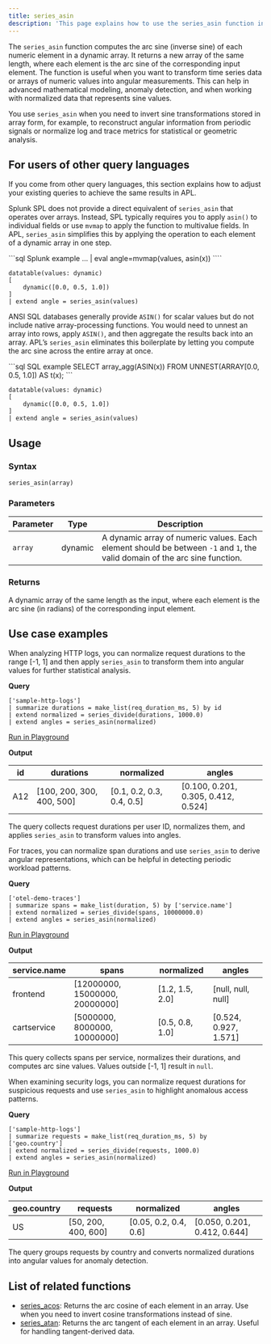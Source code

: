 ```yaml
---
title: series_asin
description: 'This page explains how to use the series_asin function in APL.'
---
```


The `series_asin` function computes the arc sine (inverse sine) of each numeric element in a dynamic array. It returns a new array of the same length, where each element is the arc sine of the corresponding input element. The function is useful when you want to transform time series data or arrays of numeric values into angular measurements. This can help in advanced mathematical modeling, anomaly detection, and when working with normalized data that represents sine values.

You use `series_asin` when you need to invert sine transformations stored in array form, for example, to reconstruct angular information from periodic signals or normalize log and trace metrics for statistical or geometric analysis.

## For users of other query languages

If you come from other query languages, this section explains how to adjust your existing queries to achieve the same results in APL.

<AccordionGroup>
<Accordion title="Splunk SPL users">

Splunk SPL does not provide a direct equivalent of `series_asin` that operates over arrays. Instead, SPL typically requires you to apply `asin()` to individual fields or use `mvmap` to apply the function to multivalue fields. In APL, `series_asin` simplifies this by applying the operation to each element of a dynamic array in one step.

<CodeGroup>
```sql Splunk example
... | eval angle=mvmap(values, asin(x))
````

```kusto APL equivalent
datatable(values: dynamic)
[
    dynamic([0.0, 0.5, 1.0])
]
| extend angle = series_asin(values)
```

</CodeGroup>

</Accordion>
<Accordion title="ANSI SQL users">

ANSI SQL databases generally provide `ASIN()` for scalar values but do not include native array-processing functions. You would need to unnest an array into rows, apply `ASIN()`, and then aggregate the results back into an array. APL’s `series_asin` eliminates this boilerplate by letting you compute the arc sine across the entire array at once.

<CodeGroup>
```sql SQL example
SELECT array_agg(ASIN(x))
FROM UNNEST(ARRAY[0.0, 0.5, 1.0]) AS t(x);
```

```kusto APL equivalent
datatable(values: dynamic)
[
    dynamic([0.0, 0.5, 1.0])
]
| extend angle = series_asin(values)
```

</CodeGroup>

</Accordion>
</AccordionGroup>

## Usage

### Syntax

```kusto
series_asin(array)
```

### Parameters

| Parameter | Type    | Description                                                                                                                |
| --------- | ------- | -------------------------------------------------------------------------------------------------------------------------- |
| `array`   | dynamic | A dynamic array of numeric values. Each element should be between `-1` and `1`, the valid domain of the arc sine function. |

### Returns

A dynamic array of the same length as the input, where each element is the arc sine (in radians) of the corresponding input element.

## Use case examples

<Tabs>
<Tab title="Log analysis">

When analyzing HTTP logs, you can normalize request durations to the range [-1, 1] and then apply `series_asin` to transform them into angular values for further statistical analysis.

**Query**

```kusto
['sample-http-logs']
| summarize durations = make_list(req_duration_ms, 5) by id
| extend normalized = series_divide(durations, 1000.0)
| extend angles = series_asin(normalized)
```

[Run in Playground](https://play.axiom.co/axiom-play-qf1k/query?initForm=%7B%22apl%22%3A%22%5B'sample-http-logs'%5D%20%7C%20summarize%20durations%20%3D%20make_list(req_duration_ms%2C%205)%20by%20id%20%7C%20extend%20normalized%20%3D%20series_divide(durations%2C%201000.0)%20%7C%20extend%20angles%20%3D%20series_asin(normalized)%22%7D)

**Output**

| id  | durations                  | normalized                 | angles                               |
| --- | -------------------------- | -------------------------- | ------------------------------------ |
| A12 | [100, 200, 300, 400, 500] | [0.1, 0.2, 0.3, 0.4, 0.5] | [0.100, 0.201, 0.305, 0.412, 0.524] |

The query collects request durations per user ID, normalizes them, and applies `series_asin` to transform values into angles.

</Tab>
<Tab title="OpenTelemetry traces">

For traces, you can normalize span durations and use `series_asin` to derive angular representations, which can be helpful in detecting periodic workload patterns.

**Query**

```kusto
['otel-demo-traces']
| summarize spans = make_list(duration, 5) by ['service.name']
| extend normalized = series_divide(spans, 10000000.0)
| extend angles = series_asin(normalized)
```

[Run in Playground](https://play.axiom.co/axiom-play-qf1k/query?initForm=%7B%22apl%22%3A%22%5B'otel-demo-traces'%5D%20%7C%20summarize%20spans%20%3D%20make_list(duration%2C%205)%20by%20%5B'service.name'%5D%20%7C%20extend%20normalized%20%3D%20series_divide(spans%2C%2010000000.0)%20%7C%20extend%20angles%20%3D%20series_asin(normalized)%22%7D)

**Output**

| service.name | spans                           | normalized       | angles                 |
| ------------ | ------------------------------- | ---------------- | ---------------------- |
| frontend     | [12000000, 15000000, 20000000] | [1.2, 1.5, 2.0] | [null, null, null]    |
| cartservice  | [5000000, 8000000, 10000000]   | [0.5, 0.8, 1.0] | [0.524, 0.927, 1.571] |

This query collects spans per service, normalizes their durations, and computes arc sine values. Values outside [-1, 1] result in `null`.

</Tab>
<Tab title="Security logs">

When examining security logs, you can normalize request durations for suspicious requests and use `series_asin` to highlight anomalous access patterns.

**Query**

```kusto
['sample-http-logs']
| summarize requests = make_list(req_duration_ms, 5) by ['geo.country']
| extend normalized = series_divide(requests, 1000.0)
| extend angles = series_asin(normalized)
```

[Run in Playground](https://play.axiom.co/axiom-play-qf1k/query?initForm=%7B%22apl%22%3A%22%5B'sample-http-logs'%5D%20%7C%20summarize%20requests%20%3D%20make_list(req_duration_ms%2C%205)%20by%20%5B'geo.country'%5D%20%7C%20extend%20normalized%20%3D%20series_divide(requests%2C%201000.0)%20%7C%20extend%20angles%20%3D%20series_asin(normalized)%22%7D)

**Output**

| geo.country | requests                  | normalized             | angles                        |
| ----------- | -------------------- | ---------------------- | ----------------------------- |
| US          | [50, 200, 400, 600] | [0.05, 0.2, 0.4, 0.6] | [0.050, 0.201, 0.412, 0.644] |

The query groups requests by country and converts normalized durations into angular values for anomaly detection.

</Tab>
</Tabs>

## List of related functions

- [series_acos](/apl/scalar-functions/time-series/series-acos): Returns the arc cosine of each element in an array. Use when you need to invert cosine transformations instead of sine.
- [series_atan](/apl/scalar-functions/time-series/series-atan): Returns the arc tangent of each element in an array. Useful for handling tangent-derived data.
